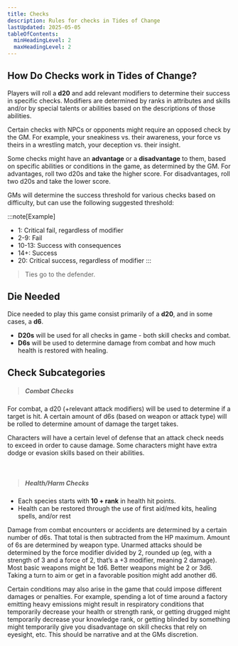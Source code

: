 ```yaml
---
title: Checks
description: Rules for checks in Tides of Change
lastUpdated: 2025-05-05
tableOfContents:
  minHeadingLevel: 2
  maxHeadingLevel: 2
---
```


## How Do Checks work in Tides of Change?
Players will roll a **d20** and add relevant modifiers to determine their success in specific checks. Modifiers are determined by ranks in attributes and skills and/or by special talents or abilities based on the descriptions of those abilities.

Certain checks with NPCs or opponents might require an opposed check by the GM. For example, your sneakiness vs. their awareness, your force vs theirs in a wrestling match, your deception vs. their insight.

Some checks might have an **advantage** or a **disadvantage** to them, based on specific abilities or conditions in the game, as determined by the GM. For advantages, roll two d20s and take the higher score. For disadvantages, roll two d20s and take the lower score.

GMs will determine the success threshold for various checks based on difficulty, but can use the following suggested threshold:

:::note[Example]
- 1: Critical fail, regardless of modifier
- 2-9: Fail
- 10-13: Success with consequences
- 14+: Success
- 20: Critical success, regardless of modifier
:::

> Ties go to the defender.

## Die Needed
Dice needed to play this game consist primarily of a **d20**, and in some cases, a **d6**. 
- **D20s** will be used for all checks in game - both skill checks and combat.
- **D6s** will be used to determine damage from combat and how much health is restored with healing. 

## Check Subcategories

> ##### Combat Checks
For combat, a d20 (+relevant attack modifiers) will be used to determine if a target is hit. A certain amount of d6s (based on weapon or attack type) will be rolled to determine amount of damage the target takes. 

Characters will have a certain level of defense that an attack check needs to exceed in order to cause damage.  Some characters might have extra dodge or evasion skills based on their abilities. 

<br />

> ##### Health/Harm Checks
- Each species starts with **10 + rank** in health hit points.
- Health can be restored through the use of first aid/med kits, healing spells, and/or rest

Damage from combat encounters or accidents are determined by a certain number of d6s. That total is then subtracted from the HP maximum. Amount of 6s are determined by weapon type. Unarmed attacks should be determined by the force modifier divided by 2, rounded up (eg, with a strength of 3 and a force of 2, that’s a +3 modifier, meaning 2 damage). Most basic weapons might be 1d6. Better weapons might be 2 or 3d6. Taking a turn to aim or get in a favorable position might add another d6. 

Certain conditions may also arise in the game that could impose different damages or penalties. For example, spending a lot of time around a factory emitting heavy emissions might result in respiratory conditions that temporarily decrease your health or strength rank, or getting drugged might temporarily decrease your knowledge rank, or getting blinded by something might temporarily give you disadvantage on skill checks that rely on eyesight, etc. This should be narrative and at the GMs discretion. 

